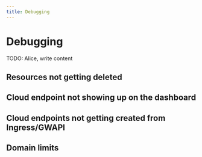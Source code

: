 ```yaml
---
title: Debugging
---
```


# Debugging

TODO: Alice, write content

## Resources not getting deleted

## Cloud endpoint not showing up on the dashboard

## Cloud endpoints not getting created from Ingress/GWAPI

## Domain limits
